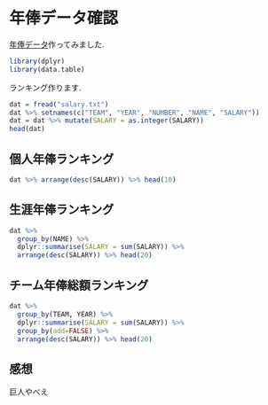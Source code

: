 年俸データ確認
===

[年俸データ](https://github.com/gghatano/analyze_mlbdata_with_R/tree/master/scraped_data/salary/salary.txt)作ってみました. 
```r
library(dplyr)
library(data.table)
```

ランキング作ります. 
```r
dat = fread("salary.txt")
dat %>% setnames(c("TEAM", "YEAR", "NUMBER", "NAME", "SALARY"))
dat = dat %>% mutate(SALARY = as.integer(SALARY))
head(dat)
```

## 個人年俸ランキング
```r
dat %>% arrange(desc(SALARY)) %>% head(10)
```


## 生涯年俸ランキング
```r
dat %>% 
  group_by(NAME) %>% 
  dplyr::summarise(SALARY = sum(SALARY)) %>% 
  arrange(desc(SALARY)) %>% head(20)
```

## チーム年俸総額ランキング
```r
dat %>%
  group_by(TEAM, YEAR) %>%
  dplyr::summarise(SALARY = sum(SALARY)) %>% 
  group_by(add=FALSE) %>% 
  arrange(desc(SALARY)) %>% head(20)
```

## 感想
巨人やべえ

